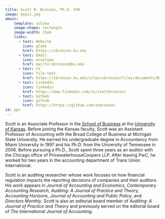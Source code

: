 ```yaml
---
title: Scott N. Bronson, Ph.D. CPA
image: mypic.jpg
about:
    template: solana
    image-shape: rectangle
    image-width: 15em
    links:
      - text: Website
        icon: globe
        href: https://sbronson.ku.edu  
      - text: Email
        icon: envelope
        href: mailto:sbronson@ku.edu
      - text: CV
        icon: file-text
        href: https://sbronson.ku.edu/sites/sbronson/files/documents/Bronson-vita.pdf
      - text: LinkedIn
        icon: linkedin
        href: https://www.linkedin.com/in/scottbronson/
      - text: GitHub
        icon: github
        href: https://https://github.com/snbronson
id: ppc
---
```


:::{#ppc}
Scott is an Associate Professor in the [School of Business](business.ku.edu) at the [University of Kansas](ku.edu). Before joining the Kansas faculty, Scott was an Assistant Professor of Accounting with the Broad College of Business at Michigan State University. He earned his undergraduate degree in Accountancy from Miami University in 1997 and his Ph.D. from the University of Tennessee in 2006. Before pursuing a Ph.D., Scott spent three years as an auditor with the Chicago office of PricewaterhouseCoopers LLP. After leaving PwC, he worked for two years in the accounting department of Trans Union International.

Scott is an auditing researcher whose work focuses on how financial regulation impacts the reporting decisions of companies and their auditors. His work appears in *Journal of Accounting and Economics*, *Contemporary Accounting Research*, *Auditing: A Journal of Practice and Theory*, *Accounting Horizons*, *Journal of Accounting and Public Policy*, and *Directors Monthly*. Scott is also an editorial board member of *Auditing: A Journal of Practice and Theory* and previously served on the editorial board of *The International Journal of Accounting*.
:::